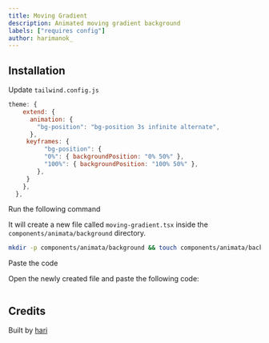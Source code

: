 ```yaml
---
title: Moving Gradient
description: Animated moving gradient background
labels: ["requires config"]
author: harimanok_
---
```


<ComponentPreview name="background-moving-gradient--docs" />

## Installation

<Steps>

<Step>Update `tailwind.config.js`</Step>
```js
theme: {
    extend: {
      animation: {
        "bg-position": "bg-position 3s infinite alternate",
      },
     keyframes: {
          "bg-position": {
          "0%": { backgroundPosition: "0% 50%" },
          "100%": { backgroundPosition: "100% 50%" },
        },
     }
    },
  },
```

<Step>Run the following command</Step>

It will create a new file called `moving-gradient.tsx` inside the `components/animata/background` directory.

```bash
mkdir -p components/animata/background && touch components/animata/background/moving-gradient.tsx
```

<Step>Paste the code</Step>

Open the newly created file and paste the following code:

```jsx file=<rootDir>/animata/background/moving-gradient.tsx

```

</Steps>

## Credits

Built by [hari](https://github.com/hari)

